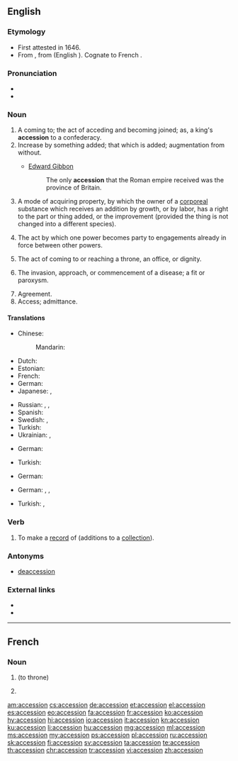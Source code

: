 ==English==

===Etymology===
* First attested in 1646.
* From {{etyl|la|en}} {{term|accessio|lang=la}}, from {{term/t|la|accēdō}} (English {{term|accede|lang=en}}). Cognate to French {{term|accession|lang=fr}}.

===Pronunciation===
* {{audio|En-us-accession.ogg|audio (US)|lang=en}}
* {{IPA|/æk.ˈsɛ.ʃən/}}

===Noun===
{{en-noun}}

# A coming to; the act of acceding and becoming joined; as, a king's '''accession''' to a confederacy.
# Increase by something added; that which is added; augmentation from without.
#* {{rfdate}} [[w:Edward Gibbon|Edward Gibbon]]
#*:The only '''accession''' that the Roman empire received was the province of Britain. 
# {{context|legal|lang=en}} A mode of acquiring property, by which the owner of a [[corporeal]] substance which receives an addition by growth, or by labor, has a right to the part or thing added, or the improvement (provided the thing is not changed into a different species).
# {{context|legal|lang=en}} The act by which one power becomes party to engagements already in force between other powers.
# The act of coming to or reaching a throne, an office, or dignity.
# {{context|medicine|lang=en}} The invasion, approach, or commencement of a disease; a fit or paroxysm.
# Agreement.
# Access; admittance.

====Translations====
{{trans-top|a coming to}}
* Chinese:
*: Mandarin: {{t+|cmn|加入|tr=jiārù|sc=Hani}}
* Dutch: {{t+|nl|toetreding|f}}
* Estonian: {{t|et|ühinemine}}
* French: {{t+|fr|accession|f}}
* German: {{t|de|Beitritt|m}}
* Japanese: {{t|ja|加盟|tr=かめい, kamei|sc=Jpan}}, {{t+|ja|加入|tr=かにゅう, kanyū|sc=Jpan}}
{{trans-mid}}
* Russian: {{t+|ru|вступле́ние|n|sc=Cyrl}}, {{t+|ru|присоедине́ние|n|sc=Cyrl}}, {{t+|ru|акце́ссия|f|sc=Cyrl}}
* Spanish: {{t+|es|ascenso|f}}
* Swedish: {{t+|sv|tillträde|n}}, {{t+|sv|anslutning|c}}
* Turkish: {{t+|tr|katılım}}
* Ukrainian: {{t|uk|вступ|m|sc=Cyrl}}, {{t|uk|приє́днання|n|sc=Cyrl}}
{{trans-bottom}}

{{trans-top|increase by something added}}
* German: {{t+|de|Zuwachs|m}}
{{trans-mid}}
* Turkish: {{t+|tr|artma}}
{{trans-bottom}}

{{trans-top|(legal) mode of acquiring property}}
* German: {{t|de|Vermögenszuwachs|m}}
{{trans-mid}}
{{trans-bottom}}

{{trans-top|(legal) act by which one power becomes party to engagements already in force}}
{{trans-mid}}
{{trans-bottom}}

{{trans-top|act of coming to or reaching a throne, an office, or dignity}}
* German: {{t+|de|Antritt|m}}, {{t+|de|Besteigung|f}}, {{t|de|Thronbesteigung|f}}
{{trans-mid}}
* Turkish: {{t|tr|göreve gelme}}, {{t|tr|tahta çıkma}}
{{trans-bottom}}

{{trans-top|(medicine) invasion, approach, or commencement of a disease}}
{{trans-mid}}
{{trans-bottom}}

===Verb===
{{en-verb}}

# {{context|transitive|lang=en}} To make a [[record]] of (additions to a [[collection]]).

===Antonyms===
* [[deaccession]]

===External links===
* {{R:OneLook}}
* {{R:Webster 1913}}

----

==French==

===Noun===
{{fr-noun|f}}

# {{l|en|accession}} (to throne)
# {{context|legal|lang=fr}} {{l|en|accession}}
#: {{usex|accession sociale à la propriété|t=assisted home-ownership scheme|lang=fr|inline=1}}

[[am:accession]]
[[cs:accession]]
[[de:accession]]
[[et:accession]]
[[el:accession]]
[[es:accession]]
[[eo:accession]]
[[fa:accession]]
[[fr:accession]]
[[ko:accession]]
[[hy:accession]]
[[hi:accession]]
[[io:accession]]
[[it:accession]]
[[kn:accession]]
[[ku:accession]]
[[li:accession]]
[[hu:accession]]
[[mg:accession]]
[[ml:accession]]
[[ms:accession]]
[[my:accession]]
[[ps:accession]]
[[pl:accession]]
[[ru:accession]]
[[sk:accession]]
[[fi:accession]]
[[sv:accession]]
[[ta:accession]]
[[te:accession]]
[[th:accession]]
[[chr:accession]]
[[tr:accession]]
[[vi:accession]]
[[zh:accession]]